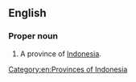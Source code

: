 ==English==
{{wikipedia}}

===Proper noun===
{{en-proper noun|head=[[central|Central]] [[Sulawesi]]}}

# A province of [[Indonesia]].

[[Category:en:Provinces of Indonesia]]